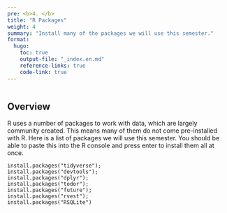 ```yaml
---
pre: <b>4. </b>
title: "R Packages"
weight: 4
summary: "Install many of the packages we will use this semester."
format:
  hugo:
    toc: true
    output-file: "_index.en.md"
    reference-links: true
    code-link: true
---
```


```r

```

## Overview

R uses a number of packages to work with data, which are largely community created. This means many of them do not come pre-installed with R. Here is a list of packages we will use this semester. You should be able to paste this into the R console and press enter to install them all at once.

```
install.packages("tidyverse");
install.packages("devtools");
install.packages("dplyr");
install.packages("todor");
install.packages("future");
install.packages("rvest");
install.packages("RSQLite")
```